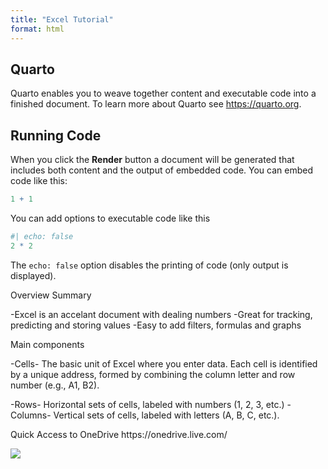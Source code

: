 ```yaml
---
title: "Excel Tutorial"
format: html
---
```


## Quarto

Quarto enables you to weave together content and executable code into a finished document. To learn more about Quarto see <https://quarto.org>.

## Running Code

When you click the **Render** button a document will be generated that includes both content and the output of embedded code. You can embed code like this:

```r
1 + 1
```

You can add options to executable code like this

```r
#| echo: false
2 * 2
```

The `echo: false` option disables the printing of code (only output is displayed).

Overview Summary

-Excel is an accelant document with dealing numbers -Great for tracking, predicting and storing values -Easy to add filters, formulas and graphs

Main components

-Cells- The basic unit of Excel where you enter data. Each cell is identified by a unique address, formed by combining the column letter and row number (e.g., A1, B2).

-Rows- Horizontal sets of cells, labeled with numbers (1, 2, 3, etc.) -Columns- Vertical sets of cells, labeled with letters (A, B, C, etc.).

Quick Access to OneDrive https://onedrive.live.com/

![](%22C:\Users\djmen\OneDrive\Documents\CSC477\Screenshots\scatter1.png%22)
